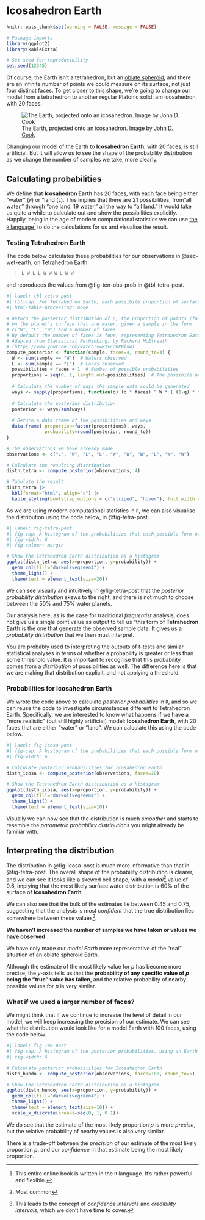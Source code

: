 # Icosahedron Earth {#sec-dodecahedron}

```r
knitr::opts_chunk$set(warning = FALSE, message = FALSE) 

# Package imports
library(ggplot2)
library(kableExtra)

# Set seed for reproducibility
set.seed(12345)
```

Of course, the Earth isn't a tetrahedron, but an [oblate spheroid](https://en.wikipedia.org/wiki/Figure_of_the_Earth), and there are an infinite number of points we could measure on its surface, not just four distinct faces. To get closer to this shape, we're going to change our model from a tetrahedron to another regular Platonic solid: am icosahedron, with 20 faces.

::: {.column-margin}

![The Earth, projected onto an icosahedron. Image by [John D. Cook](https://www.johndcook.com/blog/2018/08/22/globe-regular-solids/)](assets/images/world_icosa.png){#fig-world-icosa}

:::

::: {.callout-note}
Changing our model of the Earth to **Icosahedron Earth**, with 20 faces, is still artificial. But it will allow us to see the shape of the probability distribution as we change the number of samples we take, more clearly.
:::

## Calculating probabilities

We define that **Icosahedron Earth** has 20 faces, with each face being either "water" (`W`) or "land (`L`). This implies that there are 21 possibilities, from "all water," through "one land, 19 water," all the way to "all land." It would take us quite a while to calculate out and show the possibilities explicitly. Happily, being in the age of modern computational statistics we can use [the `R` language](https://www.r-project.org/)[^1] to do the calculations for us and visualise the result.

[^1]: This entire online book is written in the `R` language. It's rather powerful and flexible.

### Testing Tetrahedron Earth

The code below calculates these probabilities for our observations in @sec-wet-earth, on Tetrahedron Earth:

> `L W L L W W W L W W`

and reproduces the values from @fig-ten-obs-prob in @tbl-tetra-post. 

```r
#| label: tbl-tetra-post
#| tbl-cap: For Tetrahedron Earth, each possibile proportion of surface water, the corresponding ways the observed outcome could be generated, and the _posterior probability_ that the Tetrahedron Earth we sampled from has that proportion of surface water.
#| html-table-processing: none

# Return the posterior distribution of p, the proportion of points (faces) 
# on the planet's surface that are water, given a sample in the form
# c("W", "L", "W") and a number of faces.
# By default the number of faces is four, representing Tetrahedron Earth.
# Adapted from Statistical Rethinking, by Richard McElreath
# (https://www.youtube.com/watch?v=R1vcdhPBlXA)
compute_posterior <- function(sample, faces=4, round_to=3) {
  W <- sum(sample == "W")  # Waters observed
  L <- sum(sample == "L")  # Lands observed
  possibilities = faces + 1  # Number of possible probabilities
  proportions = seq(0, 1, length.out=possibilities)  # The possibile proportions of water
  
  # Calculate the number of ways the sample data could be generated
  ways <- sapply(proportions, function(q) (q * faces) ^ W * ( (1-q) * faces ) ^ L )
  
  # Calculate the posterior distribution
  posterior <- ways/sum(ways)
  
  # Return a data.frame of the possibilities and ways
  data.frame( proportion=factor(proportions), ways,
              probability=round(posterior, round_to))
}

# The observations we have already made
observations <- c("L", "W", "L", "L", "W", "W", "W", "L", "W", "W")

# Calculate the resulting distribution
distn_tetra <- compute_posterior(observations, 4)

# Tabulate the result
distn_tetra |>
  kbl(format="html", align="c") |>
  kable_styling(bootstrap_options = c("striped", "hover"), full_width = F)
```

As we are using modern computational statistics in `R`, we can also visualise the distribution using the code below, in @fig-tetra-post.

```r
#| label: fig-tetra-post
#| fig-cap: A histogram of the probabilities that each possible form of Tetrahedron Earth could have produced the observed sequence of observations.
#| fig-width: 6
#| fig-column: margin

# Show the Tetrahedron Earth distribution as a histogram
ggplot(distn_tetra, aes(x=proportion, y=probability)) +
  geom_col(fill="darkolivegreen4") +
  theme_light() +
  theme(text = element_text(size=20))
```

We can see visually and intuitively in @fig-tetra-post that the _posterior probability distribution_ skews to the right, and there is not much to choose between the 50% and 75% water planets.

::: {.callout-important}
Our analysis here, as is the case for traditional _frequentist_ analysis, does not give us a single point value as output to tell us "this form of **Tetrahedron Earth** is the one that generate the observed sample data. It gives us a _probability distribution_ that we then must interpret.

You are probably used to interpreting the outputs of _t_-tests and similar statistical analyses in terms of whether a probability is greater or less than some threshold value. It is important to recognise that this probability comes from a _distribution_ of possibilities as well. The difference here is that we are making that distribution explicit, and not applying a threshold.
:::

### Probabilities for Icosahedron Earth

We wrote the code above to calculate _posterior probabilities_ in `R`, and so we can reuse the code to investigate circumstances different to Tetrahedron Earth. Specifically, we are interested to know what happens if we have a "more realistic" (but still highly artificial) model: **Icosahedron Earth**, with 20 faces that are either "water" or "land". We can calculate this using the code below.

```r
#| label: fig-icosa-post
#| fig-cap: A histogram of the probabilities that each possible form of Icosahedron Earth (with 20 faces) could have produced the observed sequence of observations.
#| fig-width: 6

# Calculate posterior probabilities for Icosahedron Earth
distn_icosa <- compute_posterior(observations, faces=20)

# Show the Tetrahedron Earth distribution as a histogram
ggplot(distn_icosa, aes(x=proportion, y=probability)) +
  geom_col(fill="darkolivegreen4") +
  theme_light() +
  theme(text = element_text(size=10))
```

Visually we can now see that the distribution is much _smoother_ and starts to resemble the _parametric probability distributions_ you might already be familiar with.


::: {.callout-tip}
## Interpreting the distribution

The distribution in @fig-icosa-post is much more informative than that in @fig-tetra-post. The overall shape of the probability distribution is clearer, and we can see it looks like a skewed bell shape, with a _modal_[^2] value of 0.6, implying that the most likely surface water distribution is 60% of the surface of **Icosahedron Earth**.

We can also see that the bulk of the estimates lie between 0.45 and 0.75, suggesting that the analysis is most _confident_ that the true distribution lies somewhere between these values[^3].
:::

[^2]: Most common
[^3]: This leads to the concept of _confidence intervals_ and _credibility intervals_, which we don't have time to cover.

::: {.callout-important}
**We haven't increased the number of samples we have taken or values we have observed**

We have only made our _model Earth_ more representative of the "real" situation of an oblate spheroid Earth.
:::

::: {.callout-warning}
Although the estimate of the most likely value for $p$ has become more precise, the _y_-axis tells us that the **probability of any specific value of $p$ being the "true" value has fallen**, and the relative probability of nearby possible values for $p$ is very similar.
:::

### What if we used a larger number of faces?

We might think that if we continue to increase the level of detail in our model, we will keep increasing the precision of our estimate. We can see what the distribution would look like for a model Earth with 100 faces, using the code below.

```r
#| label: fig-100-post
#| fig-cap: A histogram of the posterior probabilities, using an Earth with 100 faces.
#| fig-width: 6

# Calculate posterior probabilities for Icosahedron Earth
distn_hundo <- compute_posterior(observations, faces=100, round_to=5)

# Show the Tetrahedron Earth distribution as a histogram
ggplot(distn_hundo, aes(x=proportion, y=probability)) +
  geom_col(fill="darkolivegreen4") +
  theme_light() +
  theme(text = element_text(size=10)) +
  scale_x_discrete(breaks=seq(0, 1, 0.1))
```

We do see that the estimate of the most likely proportion $p$ is more _precise_, but the relative probability of nearby values is also very similar.

::: {.callout-important}
There is a trade-off between the _precision_ of our estimate of the most likely proportion $p$, and our _confidence_ in that estimate being the most likely proportion.
:::
